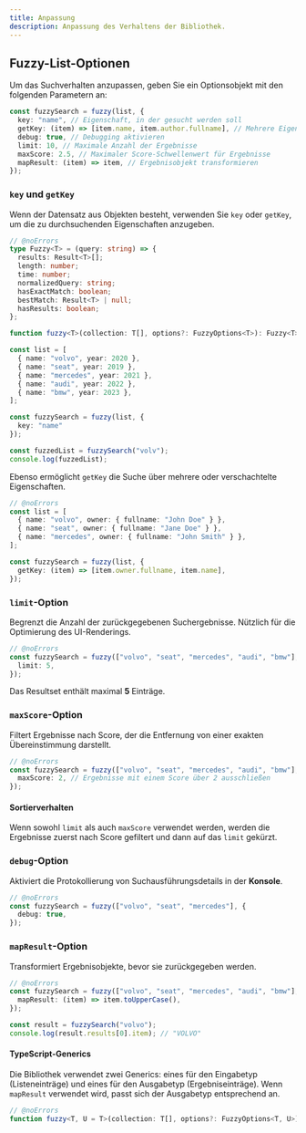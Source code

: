 ```yaml
---
title: Anpassung
description: Anpassung des Verhaltens der Bibliothek.
---
```


## Fuzzy-List-Optionen

Um das Suchverhalten anzupassen, geben Sie ein Optionsobjekt mit den folgenden Parametern an:

```ts title="index.ts"
const fuzzySearch = fuzzy(list, {
  key: "name", // Eigenschaft, in der gesucht werden soll
  getKey: (item) => [item.name, item.author.fullname], // Mehrere Eigenschaften durchsuchen
  debug: true, // Debugging aktivieren
  limit: 10, // Maximale Anzahl der Ergebnisse
  maxScore: 2.5, // Maximaler Score-Schwellenwert für Ergebnisse
  mapResult: (item) => item, // Ergebnisobjekt transformieren
});
```

### `key` und `getKey`

Wenn der Datensatz aus Objekten besteht, verwenden Sie `key` oder `getKey`, um die zu durchsuchenden Eigenschaften anzugeben.

```ts twoslash title="index.ts"
// @noErrors
type Fuzzy<T> = (query: string) => {
  results: Result<T>[];
  length: number;
  time: number;
  normalizedQuery: string;
  hasExactMatch: boolean;
  bestMatch: Result<T> | null;
  hasResults: boolean;
};

function fuzzy<T>(collection: T[], options?: FuzzyOptions<T>): Fuzzy<T>;

const list = [
  { name: "volvo", year: 2020 },
  { name: "seat", year: 2019 },
  { name: "mercedes", year: 2021 },
  { name: "audi", year: 2022 },
  { name: "bmw", year: 2023 },
];

const fuzzySearch = fuzzy(list, {
  key: "name"
});

const fuzzedList = fuzzySearch("volv");
console.log(fuzzedList);
```

Ebenso ermöglicht `getKey` die Suche über mehrere oder verschachtelte Eigenschaften.

```ts twoslash title="index.ts"
// @noErrors
const list = [
  { name: "volvo", owner: { fullname: "John Doe" } },
  { name: "seat", owner: { fullname: "Jane Doe" } },
  { name: "mercedes", owner: { fullname: "John Smith" } },
];

const fuzzySearch = fuzzy(list, {
  getKey: (item) => [item.owner.fullname, item.name],
});
```

### `limit`-Option

Begrenzt die Anzahl der zurückgegebenen Suchergebnisse. Nützlich für die Optimierung des UI-Renderings.

```ts twoslash title="index.ts"
// @noErrors
const fuzzySearch = fuzzy(["volvo", "seat", "mercedes", "audi", "bmw"], {
  limit: 5,
});
```

Das Resultset enthält maximal **5** Einträge.

### `maxScore`-Option

Filtert Ergebnisse nach Score, der die Entfernung von einer exakten Übereinstimmung darstellt.

```ts twoslash title="index.ts"
// @noErrors
const fuzzySearch = fuzzy(["volvo", "seat", "mercedes", "audi", "bmw"], {
  maxScore: 2, // Ergebnisse mit einem Score über 2 ausschließen
});
```

#### Sortierverhalten
Wenn sowohl `limit` als auch `maxScore` verwendet werden, werden die Ergebnisse zuerst nach Score gefiltert und dann auf das `limit` gekürzt.

### `debug`-Option

Aktiviert die Protokollierung von Suchausführungsdetails in der **Konsole**.

```ts twoslash title="index.ts"
// @noErrors
const fuzzySearch = fuzzy(["volvo", "seat", "mercedes"], {
  debug: true,
});
```

### `mapResult`-Option

Transformiert Ergebnisobjekte, bevor sie zurückgegeben werden.

```ts twoslash title="index.ts"
// @noErrors
const fuzzySearch = fuzzy(["volvo", "seat", "mercedes", "audi", "bmw"], {
  mapResult: (item) => item.toUpperCase(),
});

const result = fuzzySearch("volvo");
console.log(result.results[0].item); // "VOLVO"
```

#### TypeScript-Generics
Die Bibliothek verwendet zwei Generics: eines für den Eingabetyp (Listeneinträge) und eines für den Ausgabetyp (Ergebniseinträge). Wenn `mapResult` verwendet wird, passt sich der Ausgabetyp entsprechend an.

```ts twoslash title="index.ts"
// @noErrors
function fuzzy<T, U = T>(collection: T[], options?: FuzzyOptions<T, U>): Fuzzy<U>;
```